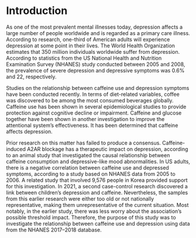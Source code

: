 # Introduction
As one of the most prevalent mental illnesses today, depression affects a large number of people worldwide and is regarded as a primary care illness. According to research, one-third of American adults will experience depression at some point in their lives. The World Health Organization estimates that 350 million individuals worldwide suffer from depression. According to statistics from the US National Health and Nutrition Examination Survey (NHANES) study conducted between 2005 and 2008, the prevalence of severe depression and depressive symptoms was 0.6% and 22, respectively.

Studies on the relationship between caffeine use and depression symptoms have been conducted recently. In terms of diet-related variables, coffee was discovered to be among the most consumed beverages globally. Caffeine use has been shown in several epidemiological studies to provide protection against cognitive decline or impairment. Caffeine and glucose together have been shown in another investigation to improve the attentional system's effectiveness. It has been determined that caffeine affects depression.

Prior research on this matter has failed to produce a consensus. Caffeine-induced A2AR blockage has a therapeutic impact on depression, according to an animal study that investigated the causal relationship between caffeine consumption and depressive-like mood abnormalities. In US adults, there is a negative correlation between caffeine use and depressed symptoms, according to a study based on NHANES data from 2005 to 2006. A related study that involved 9,576 people in Korea provided support for this investigation. In 2021, a second case-control research discovered a link between children's depression and caffeine. Nevertheless, the samples from this earlier research were either too old or not nationally representative, making them unrepresentative of the current situation. Most notably, in the earlier study, there was less worry about the association's possible threshold impact. Therefore, the purpose of this study was to investigate the relationship between caffeine use and depression using data from the NHANES 2017–2018 database.
